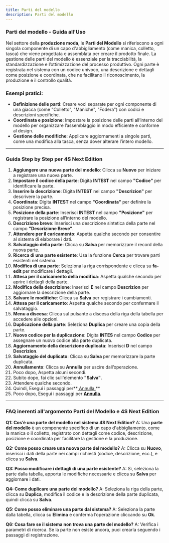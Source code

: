 ```yaml
---
title: Parti del modello
description: Parti del modello
---
```


### Parti del modello - Guida all'Uso

Nel settore della **produzione moda**, le **Parti del Modello** si riferiscono a ogni singola componente di un capo d'abbigliamento (come manica, colletto, tasca) che viene progettata e assemblata per creare il prodotto finale. La gestione delle parti del modello è essenziale per la tracciabilità, la standardizzazione e l’ottimizzazione del processo produttivo. Ogni parte è registrata nel sistema con un codice univoco, una descrizione e dettagli come posizione e coordinata, che ne facilitano il riconoscimento, la produzione e il controllo qualità.

### Esempi pratici:

* **Definizione delle parti**: Creare voci separate per ogni componente di una giacca (come "Colletto", "Maniche", "Fodera") con codici e descrizioni specifiche.
* **Coordinata e posizione**: Impostare la posizione delle parti all’interno del modello per organizzare l’assemblaggio in modo efficiente e conforme al design.
* **Gestione delle modifiche**: Applicare aggiornamenti a singole parti, come una modifica alla tasca, senza dover alterare l’intero modello.

***

### Guida Step by Step per **4S Next Edition**

1. **Aggiungere una nuova parte del modello**: Clicca su **Nuovo** per iniziare a registrare una nuova parte.
2. **Impostare il codice della parte**: Digita **INTEST** nel campo **"Codice"** per identificare la parte.
3. **Inserire la descrizione**: Digita **INTEST** nel campo **"Descrizion"** per descrivere la parte.
4. **Coordinata**: Digita **INTEST** nel campo **"Coordinata"** per definire la posizione precisa.
5. **Posizione della parte**: Inserisci **INTEST** nel campo **"Posizione"** per registrare la posizione all’interno del modello.
6. **Descrizione breve**: Inserisci una descrizione sintetica della parte nel campo **"Descrizione Breve"**.
7. **Attendere per il caricamento**: Aspetta qualche secondo per consentire al sistema di elaborare i dati.
8. **Salvataggio della parte**: Clicca su **Salva** per memorizzare il record della nuova parte.
9. **Ricerca di una parte esistente**: Usa la funzione **Cerca** per trovare parti esistenti nel sistema.
10. **Modifica di una parte**: Seleziona la riga corrispondente e clicca su **fa-edit** per modificare i dettagli.
11. **Attesa per il caricamento della modifica**: Aspetta qualche secondo per aprire i dettagli della parte.
12. **Modifica della descrizione**: Inserisci **E** nel campo **Descrizion** per aggiornare la descrizione della parte.
13. **Salvare le modifiche**: Clicca su **Salva** per registrare i cambiamenti.
14. **Attesa per il caricamento**: Aspetta qualche secondo per confermare il salvataggio.
15. **Menu a discesa**: Clicca sul pulsante a discesa della riga della tabella per accedere alle opzioni.
16. **Duplicazione della parte**: Seleziona **Duplica** per creare una copia della parte.
17. **Nuovo codice per la duplicazione**: Digita **INTES** nel campo **Codice** per assegnare un nuovo codice alla parte duplicata.
18. **Aggiornamento della descrizione duplicata**: Inserisci **D** nel campo **Descrizion**.
19. **Salvataggio del duplicato**: Clicca su **Salva** per memorizzare la parte duplicata.
20. **Annullamento**: Clicca su **Annulla** per uscire dall’operazione.
21. Poco dopo, Aspetta alcuni secondi.
22. Subito dopo, fai clic sull'elemento  **"Salva"**.
23. Attendere qualche secondo.
24. Quindi, Esegui i passaggi per\*\*<u> Annulla.</u>\*\*
25. Poco dopo, Esegui i passaggi per **<u>Annulla</u>**.

***

### FAQ inerenti all'argomento **Parti del Modello** e 4S Next Edition

**Q1: Cos’è una parte del modello nel sistema 4S Next Edition?**
A: Una **parte del modello** è un componente specifico di un capo d'abbigliamento, come la manica o il colletto, registrato con dettagli come codice, descrizione, posizione e coordinata per facilitare la gestione e la produzione.

**Q2: Come posso creare una nuova parte del modello?**
A: Clicca su **Nuovo**, inserisci i dati della parte nei campi richiesti (codice, descrizione, ecc.), e clicca su **Salva**.

**Q3: Posso modificare i dettagli di una parte esistente?**
A: Sì, seleziona la parte dalla tabella, apporta le modifiche necessarie e clicca su **Salva** per aggiornare i dati.

**Q4: Come duplicare una parte del modello?**
A: Seleziona la riga della parte, clicca su **Duplica**, modifica il codice e la descrizione della parte duplicata, quindi clicca su **Salva**.

**Q5: Come posso eliminare una parte dal sistema?**
A: Seleziona la parte dalla tabella, clicca su **Elimina** e conferma l’operazione cliccando su **Ok**.

**Q6: Cosa fare se il sistema non trova una parte del modello?**
A: Verifica i parametri di ricerca. Se la parte non esiste ancora, puoi crearla seguendo i passaggi di registrazione.